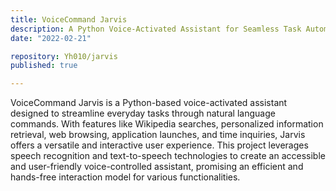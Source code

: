 ```yaml
---
title: VoiceCommand Jarvis
description: A Python Voice-Activated Assistant for Seamless Task Automation
date: "2022-02-21"

repository: Yh010/jarvis
published: true

---
```



VoiceCommand Jarvis is a Python-based voice-activated assistant designed to streamline everyday tasks through natural language commands. With features like Wikipedia searches, personalized information retrieval, web browsing, application launches, and time inquiries, Jarvis offers a versatile and interactive user experience. This project leverages speech recognition and text-to-speech technologies to create an accessible and user-friendly voice-controlled assistant, promising an efficient and hands-free interaction model for various functionalities.